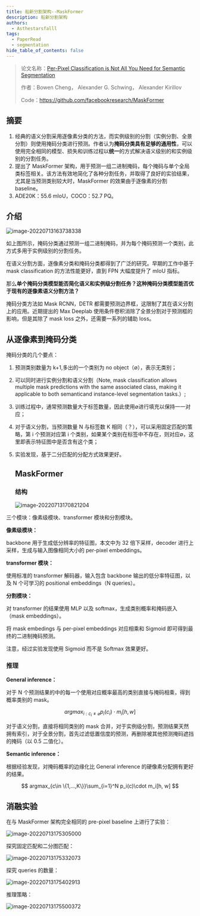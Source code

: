 ```yaml
---
title: 船新分割架构--MaskFormer
description: 船新分割架构
authors:
  - Asthestarsfalll
tags:
  - PaperRead
  - segmentation
hide_table_of_contents: false
---
```


>论文名称：[Per-Pixel Classification is Not All You Need for Semantic Segmentation](https://arxiv.org/pdf/2107.06278.pdf)
>
>作者：Bowen Cheng， Alexander G. Schwing， Alexander Kirillov
>
>Code：https://github.com/facebookresearch/MaskFormer

## 摘要

1. 经典的语义分割采用逐像素分类的方法，而实例级别的分割（实例分割、全景分割）则使用掩码分类进行预测。作者认为**掩码分类具有足够的通用性**，可以使用完全相同的模型、损失和训练过程以**统一**的方式解决语义级别的和实例级别的分割任务。
2. 提出了 MaskFormer 架构，用于预测一组二进制掩码，每个掩码与单个全局类标签相关。该方法有效地简化了各种分割任务，并取得了良好的实验结果，尤其是当预测类别较大时，MaskFormer 的效果由于逐像素的分割 baseline。
3. ADE20K：55.6 mIoU，COCO：52.7 PQ。

## 介绍

![image-20220713163738338](C:/Users/11864/AppData/Roaming/Typora/typora-user-images/image-20220713163738338.png)

如上图所示，掩码分类通过预测一组二进制掩码，并为每个掩码预测一个类别，此方式多用于实例级别的分割任务。

在语义分割方面，逐像素分类和掩码分类都得到了广泛的研究。早期的工作中基于 mask classification 的方法性能更好，直到 FPN 大幅度提升了 mIoU 指标。

那么**单个掩码分类模型能否简化语义和实例级分割任务？这种掩码分类模型能否优于现有的逐像素语义分割方法？**

掩码分类方法如 Mask RCNN，DETR 都需要预测边界框，这限制了其在语义分割上的应用。近期提出的 Max Deeplab 使用条件卷积消除了全景分割对于预测框的影响，但是其除了 mask loss 之外，还需要一系列的辅助 loss。

## 从逐像素到掩码分类

掩码分类的几个要点：

1. 预测类别数量为 k+1,多出的一个类别为 no object（∅），表示无类别；

2. 可以同时进行实例分割和语义分割（Note, mask classification allows multiple mask predictions with the same
   associated class, making it applicable to both semanticand instance-level segmentation tasks.）;

3. 训练过程中，通常预测数量大于标签数量，因此使用∅进行填充以保持一一对应；

4. 对于语义分割，当预测数量 N 与标签数 K 相同（？），可以采用固定匹配的策略，第 i 个预测对应第 i 个类别，如果某个类别在标签中不存在，则对应∅，这里即表示特征图中是否含有这个类；

5. 实验发现，基于二分匹配的分配方式效果更好。

   ## MaskFormer

   ### 结构

   ![image-20220713170821204](C:/Users/11864/AppData/Roaming/Typora/typora-user-images/image-20220713170821204.png)

三个模块：像素级模块、transformer 模块和分割模块。

**像素级模块：**

backbone 用于生成低分辨率的特征图，本文中为 32 倍下采样，decoder 进行上采样，生成与输入图像相同大小的 per-pixel embeddings。

**transformer 模块：**

使用标准的 transformer 解码器，输入包含 backbone 输出的低分率特征图，以及 N 个可学习的 positional embeddings（N queries）。

**分割模块：**

对 transformer 的结果使用 MLP 以及 softmax，生成类别概率和掩码嵌入（mask embeddings）。

将 mask embedings 与 per-pixel embeddings 对应相乘和 Sigmoid 即可得到最终的二进制掩码预测。

注意，经过实验发现使用 Sigmoid 而不是 Softmax 效果更好。

### 推理

**General inference：**

对于 N 个预测结果的中的每一个使用对应概率最高的类别直接与掩码相乘，得到概率类别的 mask。

$$
argmax_{i:c_i\neq \varnothing}p_i(c_i)\cdot m_i[h, w]
$$

对于语义分割，直接将相同类别的 mask 合并，对于实例级分割，预测结果天然拥有索引，对于全景分割，首先过滤低置信度的预测，再删除被其他预测掩码遮挡的掩码（以 0.5 二值化）。

**Semantic inference：**

根据经验发现，对掩码概率的边缘化比 General inference 的硬像素分配拥有更好的结果。

$$
argmax_{c\in \{1,...,K\}}\sum_{i=1}^N p_i(c)\cdot m_i[h, w]
$$

## 消融实验

在与 MaskFormer 架构完全相同的 pre-pixel baseline 上进行了实验：

![image-20220713175305000](C:/Users/11864/AppData/Roaming/Typora/typora-user-images/image-20220713175305000.png)

探究固定匹配和二分图匹配：

![image-20220713175332073](C:/Users/11864/AppData/Roaming/Typora/typora-user-images/image-20220713175332073.png)

探究 queries 的数量：

![image-20220713175402913](C:/Users/11864/AppData/Roaming/Typora/typora-user-images/image-20220713175402913.png)

推理策略：

![image-20220713175500372](C:/Users/11864/AppData/Roaming/Typora/typora-user-images/image-20220713175500372.png)
